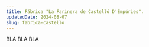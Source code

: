 ---
title: Fábrica "La Farinera de Castelló D'Empúries".
updatedDate: 2024-08-07
slug: fabrica-castello
---

BLA BLA BLA
